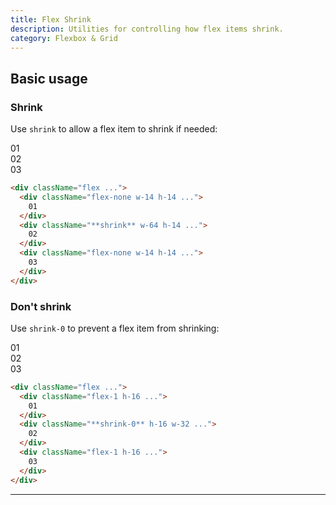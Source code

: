 ```yaml
---
title: Flex Shrink
description: Utilities for controlling how flex items shrink.
category: Flexbox & Grid
---
```



## Basic usage

### Shrink

Use `shrink` to allow a flex item to shrink if needed:

<Example resizable>
  <div className="flex gap-4 text-white text-sm font-bold font-mono leading-6 bg-stripes-indigo rounded-lg">
    <div className="p-4 w-14 h-14 flex-none rounded-lg flex items-center justify-center bg-indigo-300 dark:bg-indigo-800 dark:text-indigo-400">
      01
    </div>
    <div className="p-4 w-64 shrink rounded-lg flex items-center justify-center bg-indigo-500 shadow-lg">
      02
    </div>
    <div className="p-4 w-14 h-14 flex-none rounded-lg hidden sm:flex items-center justify-center bg-indigo-300 dark:bg-indigo-800 dark:text-indigo-400">
      03
    </div>
  </div>
</Example>

```html
<div className="flex ...">
  <div className="flex-none w-14 h-14 ...">
    01
  </div>
  <div className="**shrink** w-64 h-14 ...">
    02
  </div>
  <div className="flex-none w-14 h-14 ...">
    03
  </div>
</div>
```

### Don't shrink

Use `shrink-0` to prevent a flex item from shrinking:

<Example resizable>
  <div className="flex gap-4 text-white text-sm font-bold font-mono leading-6 bg-stripes-blue rounded-lg">
    <div className="p-4 flex-1 rounded-lg flex items-center justify-center bg-blue-300 dark:bg-blue-800 dark:text-blue-500">
      01
    </div>
    <div className="p-4 w-16 sm:w-64 shrink-0 rounded-lg flex items-center justify-center bg-blue-500 shadow-lg">
      02
    </div>
    <div className="p-4 flex-1 rounded-lg hidden sm:flex items-center justify-center bg-blue-300 dark:bg-blue-800 dark:text-blue-500">
      03
    </div>
  </div>
</Example>

```html
<div className="flex ...">
  <div className="flex-1 h-16 ...">
    01
  </div>
  <div className="**shrink-0** h-16 w-32 ...">
    02
  </div>
  <div className="flex-1 h-16 ...">
    03
  </div>
</div>
```

---
